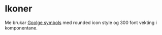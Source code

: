
<Meta title="Ikoner" />

# Ikoner

Me brukar [Goolge symbols](https://fonts.google.com/icons) med rounded icon style og 300 font vekting i komponentane.
